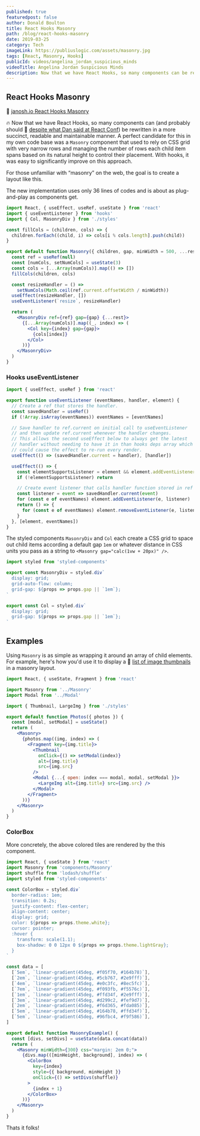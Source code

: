 ```yaml
---
published: true
featuredpost: false
author: Donald Boulton
title: React Hooks Masonry
path: /blog/react-hooks-masonry
date: 2019-03-25
category: Tech
imageLink: https://publiuslogic.com/assets/masonry.jpg
tags: [React, Masonry, Hooks]
publicId: videos/angelina_jordan_suspicious_minds
videoTitle: Angelina Jordan Suspicious Minds
description: Now that we have React Hooks, so many components can be rewritten in a more succinct, readable and maintainable manner.
---
```


## React Hooks Masonry

🔗 [janosh.io React Hooks Masonry](https://janosh.io/blog/react-hooks-masonry)

🔥 Now that we have React Hooks, so many components can (and probably should 🔗 [despite what Dan said at React Conf](https://youtu.be/dpw9EHDh2bM?t=3365)) be rewritten in a more succinct, readable and maintainable manner. A perfect candidate for this in my own code base was a `Masonry` component that used to rely on CSS grid with very narrow rows and managing the number of rows each child item spans based on its natural height to control their placement. With hooks, it was easy to significantly improve on this approach.

For those unfamiliar with “masonry” on the web, the goal is to create a layout like this.

The new implementation uses only 36 lines of codes and is about as plug-and-play as components get.

```jsx:title=src/components/masonry.jsx {21-27}
import React, { useEffect, useRef, useState } from 'react'
import { useEventListener } from 'hooks'
import { Col, MasonryDiv } from './styles'

const fillCols = (children, cols) => {
  children.forEach((child, i) => cols[i % cols.length].push(child))
}

export default function Masonry({ children, gap, minWidth = 500, ...rest }) {
  const ref = useRef(null)
  const [numCols, setNumCols] = useState(3)
  const cols = [...Array(numCols)].map(() => [])
  fillCols(children, cols)

  const resizeHandler = () =>
    setNumCols(Math.ceil(ref.current.offsetWidth / minWidth))
  useEffect(resizeHandler, [])
  useEventListener(`resize`, resizeHandler)

  return (
    <MasonryDiv ref={ref} gap={gap} {...rest}>
      {[...Array(numCols)].map((_, index) => (
        <Col key={index} gap={gap}>
          {cols[index]}
        </Col>
      ))}
    </MasonryDiv>
  )
}
```

### Hooks useEventListener

```jsx:title=src/hooks/useEventListener.jsx {15-26}
import { useEffect, useRef } from 'react'

export function useEventListener (eventNames, handler, element) {
  // Create a ref that stores the handler.
  const savedHandler = useRef()
  if (!Array.isArray(eventNames)) eventNames = [eventNames]

  // Save handler to ref.current on initial call to useEventListener
  // and then update ref.current whenever the handler changes.
  // This allows the second useEffect below to always get the latest
  // handler without needing to have it in than hooks deps array which
  // could cause the effect to re-run every render.
  useEffect(() => (savedHandler.current = handler), [handler])

  useEffect(() => {
    const elementSupportsListener = element && element.addEventListener
    if (!elementSupportsListener) return

    // Create event listener that calls handler function stored in ref
    const listener = event => savedHandler.current(event)
    for (const e of eventNames) element.addEventListener(e, listener)
    return () => {
      for (const e of eventNames) element.removeEventListener(e, listener)
    }
  }, [element, eventNames])
}

```

The styled components `MasonryDiv` and `Col` each create a CSS grid to space out child items according a default gap `1em` or whatever distance in CSS units you pass as a string to `<Masonry gap="calc(1vw + 20px)" />`.

```jsx:title=src/styled/styled.jsx {17-26,32,33,49-52}
import styled from 'styled-components'

export const MasonryDiv = styled.div`
  display: grid;
  grid-auto-flow: column;
  grid-gap: ${props => props.gap || `1em`};
`

export const Col = styled.div`
  display: grid;
  grid-gap: ${props => props.gap || `1em`};
`
```

## Examples

Using `Masonry` is as simple as wrapping it around an array of child elements. For example, here's how you'd use it to display a 🔗 [list of image thumbnails](https://janosh.io/nature) in a masonry layout.

```jsx:title=src/components/masonry.jsx {3,11,24}
import React, { useState, Fragment } from 'react'

import Masonry from '../Masonry'
import Modal from '../Modal'

import { Thumbnail, LargeImg } from './styles'

export default function Photos({ photos }) {
  const [modal, setModal] = useState()
  return (
    <Masonry>
      {photos.map((img, index) => (
        <Fragment key={img.title}>
          <Thumbnail
            onClick={() => setModal(index)}
            alt={img.title}
            src={img.src}
          />
          <Modal {...{ open: index === modal, modal, setModal }}>
            <LargeImg alt={img.title} src={img.src} />
          </Modal>
        </Fragment>
      ))}
    </Masonry>
  )
}
```

### ColorBox

More concretely, the above colored tiles are rendered by the this component.

```jsx:title=src/components/colorbox.jsx {20-30,32,33,49-52}
import React, { useState } from 'react'
import Masonry from 'components/Masonry'
import shuffle from 'lodash/shuffle'
import styled from 'styled-components'

const ColorBox = styled.div`
  border-radius: 1em;
  transition: 0.2s;
  justify-content: flex-center;
  align-content: center;
  display: grid;
  color: ${props => props.theme.white};
  cursor: pointer;
  :hover {
    transform: scale(1.1);
    box-shadow: 0 0 12px 0 ${props => props.theme.lightGray};
  }
`

const data = [
  [`5em`, `linear-gradient(45deg, #f05f70, #164b78)`],
  [`2em`, `linear-gradient(45deg, #5cb767, #2e9fff)`],
  [`4em`, `linear-gradient(45deg, #e0c3fc, #8ec5fc)`],
  [`7em`, `linear-gradient(45deg, #f093fb, #f5576c)`],
  [`1em`, `linear-gradient(45deg, #ffd34f, #2e9fff)`],
  [`3em`, `linear-gradient(45deg, #d299c2, #fef9d7)`],
  [`2em`, `linear-gradient(45deg, #f6d365, #fda085)`],
  [`5em`, `linear-gradient(45deg, #164b78, #ffd34f)`],
  [`5em`, `linear-gradient(45deg, #96fbc4, #f9f586)`],
]

export default function MasonryExample() {
  const [divs, setDivs] = useState(data.concat(data))
  return (
    <Masonry minWidth={300} css="margin: 2em 0;">
      {divs.map(([minHeight, background], index) => (
        <ColorBox
          key={index}
          style={{ background, minHeight }}
          onClick={() => setDivs(shuffle)}
        >
          {index + 1}
        </ColorBox>
      ))}
    </Masonry>
  )
}
```

Thats it folks!

<WavyHr className="mt-1 mb-1 text-fuchsia-600" />
